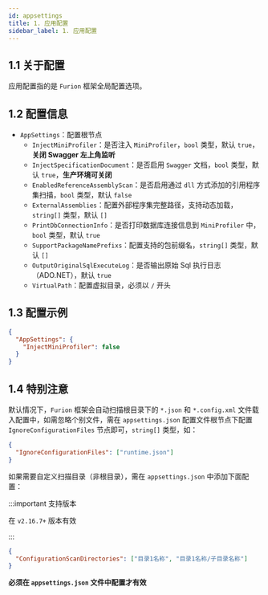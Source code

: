```yaml
---
id: appsettings
title: 1. 应用配置
sidebar_label: 1. 应用配置
---
```


## 1.1 关于配置

应用配置指的是 `Furion` 框架全局配置选项。

## 1.2 配置信息

- `AppSettings`：配置根节点
  - `InjectMiniProfiler`：是否注入 `MiniProfiler`，`bool` 类型，默认 `true`，**关闭 Swagger 左上角监听**
  - `InjectSpecificationDocument`：是否启用 `Swagger` 文档，`bool` 类型，默认 `true`，**生产环境可关闭**
  - `EnabledReferenceAssemblyScan`：是否启用通过 `dll` 方式添加的引用程序集扫描，`bool` 类型，默认 `false`
  - `ExternalAssemblies`：配置外部程序集完整路径，支持动态加载，`string[]` 类型，默认 `[]`
  - `PrintDbConnectionInfo`：是否打印数据库连接信息到 `MiniProfiler` 中，`bool` 类型，默认 `true`
  - `SupportPackageNamePrefixs`：配置支持的包前缀名，`string[]` 类型，默认 `[]`
  - `OutputOriginalSqlExecuteLog`：是否输出原始 Sql 执行日志（ADO.NET），默认 `true`
  - `VirtualPath`：配置虚拟目录，必须以 `/` 开头

## 1.3 配置示例

```json showLineNumbers 
{
  "AppSettings": {
    "InjectMiniProfiler": false
  }
}
```

## 1.4 特别注意

默认情况下，`Furion` 框架会自动扫描根目录下的 `*.json` 和 `*.config.xml` 文件载入配置中，如需忽略个别文件，需在 `appsettings.json` 配置文件根节点下配置 `IgnoreConfigurationFiles` 节点即可，`string[]` 类型，如：

```json showLineNumbers 
{
  "IgnoreConfigurationFiles": ["runtime.json"]
}
```

如果需要自定义扫描目录（非根目录），需在 `appsettings.json` 中添加下面配置：

:::important 支持版本

在 `v2.16.7+` 版本有效

:::

```json showLineNumbers 
{
  "ConfigurationScanDirectories": ["目录1名称", "目录1名称/子目录名称"]
}
```

**必须在 `appsettings.json` 文件中配置才有效**
